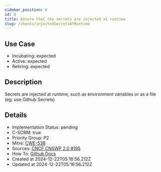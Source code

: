 ```yaml
---
sidebar_position: 6
id: 8
title: Ensure that the secrets are injected at runtime
slug: /checks/injectedSecretsAtRuntime
---
```


## Use Case
<!-- LEVELS:START -->
- Incubating: expected
- Active: expected
- Retiring: expected
<!-- LEVELS:END -->

<!-- DESCRIPTION:START -->
## Description
Secrets are injected at runtime, such as environment variables or as a file (eg: use Github Secrets)
<!-- DESCRIPTION:END -->

<!-- DETAILS:START -->
## Details
- Implementation Status: pending
- C-SCRM: true
- Priority Group: P2
- Mitre: [CWE-538](https://cwe.mitre.org/data/definitions/538.html)
- Sources: [CNCF CNSWP 2.0 #195](https://github.com/cncf/tag-security/blob/main/security-whitepaper/v2/cloud-native-security-whitepaper.md#secrets-encryption)
- How To: [Github Docs](https://docs.github.com/en/actions/security-guides/using-secrets-in-github-actions#creating-secrets-for-an-organization)
- Created at 2024-12-22T05:16:56.212Z
- Updated at 2024-12-22T05:16:56.212Z
<!-- DETAILS:END -->
